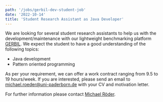 ```yaml
---
path: '/jobs/gerbil-dev-student-job'
date: '2022-10-14'
title: 'Student Research Assistant as Java Developer'
---
```


We are looking for several student research assistants to help us with the development/maintenance with our lightweight benchmarking platform [GERBIL](/GERBIL). We expect the student to have a good understanding of the following topics:
- Java development
- Pattern oriented programming

As per your requirement, we can offer a work contract ranging from 9.5 to 19 hours/week. If you are interested, please send an email to michael.roeder@uni-paderborn.de with your CV and motivation letter.

For further information please contact [Michael Röder](/MichaelRoeder).
